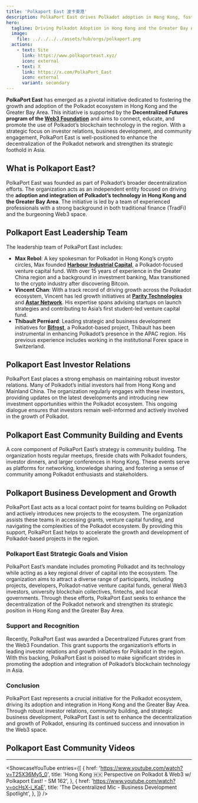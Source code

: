 ```yaml
---
title: 'Polkaport East 波卡東港'
description: PolkaPort East drives Polkadot adoption in Hong Kong, fostering community growth and investor relations for the decentralized ecosystem.
hero:
  tagline: Driving Polkadot Adoption in Hong Kong and the Greater Bay Area.
  image: 
    file: ../../../../assets/hub/orgs/polkaport.png
  actions:
    - text: Site
      link: https://www.polkaporteast.xyz/
      icon: external
    - text: X
      link: https://x.com/PolkaPort_East
      icon: external
      variant: secondary
---
```



**PolkaPort East** has emerged as a pivotal initiative dedicated to fostering the growth and adoption of the Polkadot ecosystem in Hong Kong and the Greater Bay Area. 
This initiative is supported by the **Decentralized Futures program of the [Web3 Foundation](https://dablock.com/ecosystem/web3-foundation/)** and aims to connect, educate, and promote the use of Polkadot’s blockchain technology in the region. 
With a strategic focus on investor relations, business development, and community engagement, PolkaPort East is well-positioned to enhance the decentralization of the Polkadot network and strengthen its strategic foothold in Asia.

## What is Polkaport East?
PolkaPort East was founded as part of Polkadot’s broader decentralization efforts. The organization acts as an independent entity focused on driving the **adoption and integration of Polkadot’s technology in Hong Kong and the Greater Bay Area**. The initiative is led by a team of experienced professionals with a strong background in both traditional finance (TradFi) and the burgeoning Web3 space.

## Polkaport East Leadership Team
The leadership team of PolkaPort East includes:
- **Max Rebol**: A key spokesman for Polkadot in Hong Kong’s crypto circles, Max founded [**Harbour Industrial Capital**](https://dablock.com/ecosystem/harbour-industrial-capital/), a Polkadot-focused venture capital fund. With over 15 years of experience in the Greater China region and a background in investment banking, Max transitioned to the crypto industry after discovering Bitcoin.
- **Vincent Chan**: With a track record of driving growth across the Polkadot ecosystem, Vincent has led growth initiatives at [**Parity Technologies**](https://dablock.com/ecosystem/parity-technologies/) and [**Astar Network**](https://dablock.com/dapps/astar-network/). His expertise spans advising startups on launch strategies and contributing to Asia’s first student-led venture capital fund.
- **Thibault Perréard**: Leading strategic and business development initiatives for [**Bifrost**](https://dablock.com/dapps/bifrost/), a Polkadot-based project, Thibault has been instrumental in enhancing Polkadot’s presence in the APAC region. His previous experience includes working in the institutional Forex space in Switzerland.

## Polkaport East Investor Relations
PolkaPort East places a strong emphasis on maintaining robust investor relations. Many of Polkadot’s initial investors hail from Hong Kong and Mainland China. The organization regularly engages with these investors, providing updates on the latest developments and introducing new investment opportunities within the Polkadot ecosystem. This ongoing dialogue ensures that investors remain well-informed and actively involved in the growth of Polkadot.

## Polkaport East Community Building and Events
A core component of PolkaPort East’s strategy is community building. The organization hosts regular meetups, fireside chats with Polkadot founders, investor dinners, and larger conferences in Hong Kong. These events serve as platforms for networking, knowledge sharing, and fostering a sense of community among Polkadot enthusiasts and stakeholders.

## Polkaport Business Development and Growth
PolkaPort East acts as a local contact point for teams building on Polkadot and actively introduces new projects to the ecosystem. The organization assists these teams in accessing grants, venture capital funding, and navigating the complexities of the Polkadot ecosystem. By providing this support, PolkaPort East helps to accelerate the growth and development of Polkadot-based projects in the region.

### Polkaport East Strategic Goals and Vision
PolkaPort East’s mandate includes promoting Polkadot and its technology while acting as a key regional driver of capital into the ecosystem. The organization aims to attract a diverse range of participants, including projects, developers, Polkadot-native venture capital funds, general Web3 investors, university blockchain collectives, fintechs, and local governments. Through these efforts, PolkaPort East seeks to enhance the decentralization of the Polkadot network and strengthen its strategic position in Hong Kong and the Greater Bay Area.

### Support and Recognition
Recently, PolkaPort East was awarded a Decentralized Futures grant from the Web3 Foundation. This grant supports the organization’s efforts in leading investor relations and growth initiatives for Polkadot in the region. With this backing, PolkaPort East is poised to make significant strides in promoting the adoption and integration of Polkadot’s blockchain technology in Asia.

### Conclusion
PolkaPort East represents a crucial initiative for the Polkadot ecosystem, driving its adoption and integration in Hong Kong and the Greater Bay Area. Through robust investor relations, community building, and strategic business development, PolkaPort East is set to enhance the decentralization and growth of Polkadot, ensuring its continued success and innovation in the Web3 space.

## Polkaport East Community Videos
------------
<ShowcaseYouTube
  entries={[
      {
      href: 'https://www.youtube.com/watch?v=T25X36My5_0',
      title: 'Hong Kong 🇭🇰 Perspective on Polkadot & Web3 w/ Polkaport East! - SM 162',
          },
              {
      href: 'https://www.youtube.com/watch?v=ocHsX-i_KaE',
      title: 'The Decentralized Mic - Business Development Spotlight',
          },
  ]} />